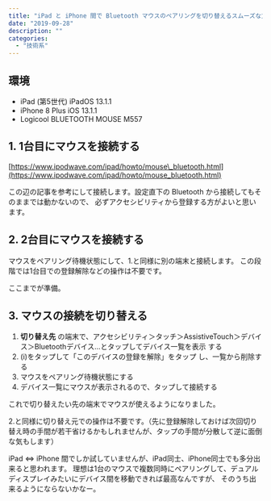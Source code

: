 ```yaml
---
title: "iPad と iPhone 間で Bluetooth マウスのペアリングを切り替えるスムーズな方法"
date: "2019-09-28"
description: ""
categories:
  - "技術系"
---
```


## 環境

- iPad (第5世代) iPadOS 13.1.1
- iPhone 8 Plus iOS 13.1.1
- Logicool BLUETOOTH MOUSE M557

## 1. 1台目にマウスを接続する

[https://www.ipodwave.com/ipad/howto/mouse\_bluetooth.html](https://www.ipodwave.com/ipad/howto/mouse_bluetooth.html)

この辺の記事を参考にして接続します。設定直下の Bluetooth から接続してもそのままでは動かないので、
必ずアクセシビリティから登録する方がよいと思います。

## 2. 2台目にマウスを接続する

マウスをペアリング待機状態にして、1.と同様に別の端末と接続します。
この段階では1台目での登録解除などの操作は不要です。

ここまでが準備。

## 3. マウスの接続を切り替える

1. **切り替え先** の端末で、アクセシビリティ＞タッチ＞AssistiveTouch＞デバイス＞Bluetoothデバイス...とタップしてデバイス一覧を表示 する
2. (i)をタップして「このデバイスの登録を解除」をタップ し、一覧から削除する
3. マウスをペアリング待機状態にする
4. デバイス一覧にマウスが表示されるので、タップして接続する

これで切り替えたい先の端末でマウスが使えるようになりました。

2.と同様に切り替え元での操作は不要です。（先に登録解除しておけば次回切り替え時の手間が若干省けるかもしれませんが、タップの手間が分散して逆に面倒な気もします）

iPad \<=> iPhone 間でしか試していませんが、iPad同士、iPhone同士でも多分出来ると思われます。
理想は1台のマウスで複数同時にペアリングして、デュアルディスプレイみたいにデバイス間を移動できれば最高なんですが、
そのうち出来るようにならないかなー。
